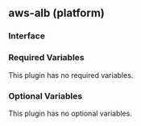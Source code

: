 ## aws-alb (platform)

### Interface

### Required Variables

This plugin has no required variables.

### Optional Variables

This plugin has no optional variables.
